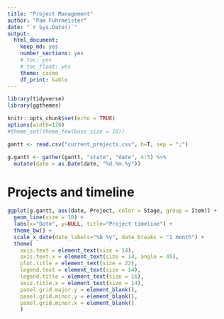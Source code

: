 ```yaml
---
title: "Project Management"
author: "Pam Fuhrmeister"
date: "`r Sys.Date()`"
output:
  html_document:
    keep_md: yes
    number_sections: yes
    # toc: yes
    # toc_float: yes
    theme: cosmo
    df_print: kable
---
```



```r
library(tidyverse)
library(ggthemes)

knitr::opts_chunk$set(echo = TRUE)
options(width=120)
#theme_set(theme_few(base_size = 10))

```

```r

gantt <- read.csv("current_projects.csv", h=T, sep = ";")

g.gantt <- gather(gantt, "state", "date", 4:5) %>% 
  mutate(date = as.Date(date, "%d.%m.%y"))


```

# Projects and timeline

```r

ggplot(g.gantt, aes(date, Project, color = Stage, group = Item)) +
  geom_line(size = 10) +
  labs(x="Date", y=NULL, title="Project timeline") + 
  theme_bw() +
  scale_x_date(date_labels="%b %y", date_breaks = "1 month") +
  theme(
    axis.text = element_text(size = 14),
    axis.text.x = element_text(size = 14, angle = 45),
    plot.title = element_text(size = 22),
    legend.text = element_text(size = 14),
    legend.title = element_text(size = 16),
    axis.title.x = element_text(size = 14),
    panel.grid.major.y = element_blank(),
    panel.grid.minor.y = element_blank(),
    panel.grid.minor.x = element_blank()
    )

```

